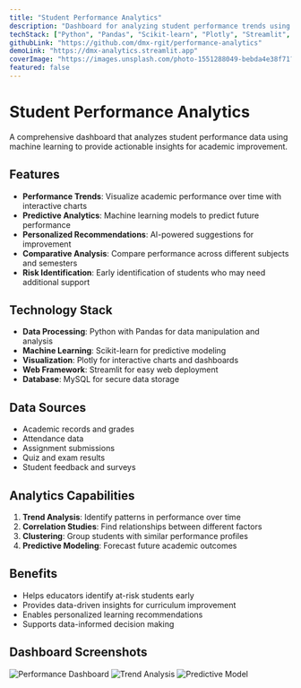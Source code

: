 ```yaml
---
title: "Student Performance Analytics"
description: "Dashboard for analyzing student performance trends using machine learning algorithms. Provides insights for academic improvement and personalized learning paths."
techStack: ["Python", "Pandas", "Scikit-learn", "Plotly", "Streamlit", "MySQL"]
githubLink: "https://github.com/dmx-rgit/performance-analytics"
demoLink: "https://dmx-analytics.streamlit.app"
coverImage: "https://images.unsplash.com/photo-1551288049-bebda4e38f71?w=800&h=400&fit=crop"
featured: false
---
```


# Student Performance Analytics

A comprehensive dashboard that analyzes student performance data using machine learning to provide actionable insights for academic improvement.

## Features

- **Performance Trends**: Visualize academic performance over time with interactive charts
- **Predictive Analytics**: Machine learning models to predict future performance
- **Personalized Recommendations**: AI-powered suggestions for improvement
- **Comparative Analysis**: Compare performance across different subjects and semesters
- **Risk Identification**: Early identification of students who may need additional support

## Technology Stack

- **Data Processing**: Python with Pandas for data manipulation and analysis
- **Machine Learning**: Scikit-learn for predictive modeling
- **Visualization**: Plotly for interactive charts and dashboards
- **Web Framework**: Streamlit for easy web deployment
- **Database**: MySQL for secure data storage

## Data Sources

- Academic records and grades
- Attendance data
- Assignment submissions
- Quiz and exam results
- Student feedback and surveys

## Analytics Capabilities

1. **Trend Analysis**: Identify patterns in performance over time
2. **Correlation Studies**: Find relationships between different factors
3. **Clustering**: Group students with similar performance profiles
4. **Predictive Modeling**: Forecast future academic outcomes

## Benefits

- Helps educators identify at-risk students early
- Provides data-driven insights for curriculum improvement
- Enables personalized learning recommendations
- Supports data-informed decision making

## Dashboard Screenshots

![Performance Dashboard](dashboard-main.png)
![Trend Analysis](trend-analysis.png)
![Predictive Model](prediction-model.png)
